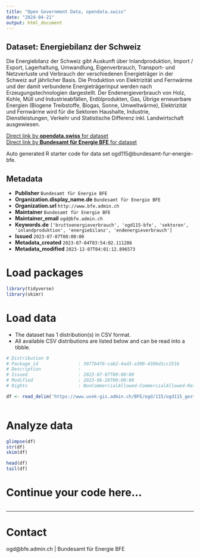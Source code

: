 ```yaml
---
title: "Open Government Data, opendata.swiss"
date: "2024-04-21"
output: html_document
---
```


## Dataset: Energiebilanz der Schweiz

Die Energiebilanz der Schweiz gibt Auskunft über Inlandproduktion, Import / Export, Lagerhaltung, Umwandlung, Eigenverbrauch, Transport- und Netzverluste und Verbrauch der verschiedenen Energieträger in der Schweiz auf jährlicher Basis. Die Produktion von Elektrizität und Fernwärme und der damit verbundene Energieträgerinput werden nach Erzeugungstechnologien dargestellt. Der Endenergieverbrauch von Holz, Kohle, Müll und Industrieabfällen, Erdölprodukten, Gas, Übrige erneuerbare Energien (Biogene Treibstoffe, Biogas, Sonne, Umweltwärme), Elektrizität und Fernwärme wird für die Sektoren Haushalte, Industrie, Dienstleistungen, Verkehr und Statistische Differenz inkl. Landwirtschaft ausgewiesen. 

[Direct link by **opendata.swiss** for dataset](https://opendata.swiss/de/dataset/energiebilanz-der-schweiz)<br>
[Direct link by **Bundesamt für Energie BFE** for dataset](https://www.bfe.admin.ch/bfe/de/home/versorgung/statistik-und-geodaten/energiestatistiken/gesamtenergiestatistik.html)

Auto generated R starter code for data set ogd115@bundesamt-fur-energie-bfe.

## Metadata

- **Publisher** `Bundesamt für Energie BFE`
- **Organization.display_name.de** `Bundesamt für Energie BFE`
- **Organization.url** `http://www.bfe.admin.ch`
- **Maintainer** `Bundesamt für Energie BFE`
- **Maintainer_email** `ogd@bfe.admin.ch`
- **Keywords.de** `['bruttoenergieverbrauch', 'ogd115-bfe', 'sektoren', 'inlandproduktion', 'energiebilanz', 'endenergieverbrauch']`
- **Issued** `2023-07-07T00:00:00`
- **Metadata_created** `2023-07-04T03:54:02.111286`
- **Metadata_modified** `2023-12-07T04:01:12.896573`


# Load packages

```r

library(tidyverse)
library(skimr)

```

# Load data

-   The dataset has 1 distribution(s) in CSV format.
-   All available CSV distributions are listed below and can be read into a tibble.

```r

# Distribution 0
# Package_id               : 3077b4f6-cab2-4ad3-a300-430bd1cc251b
# Description              : 
# Issued                   : 2023-07-07T00:00:00
# Modified                 : 2023-06-28T00:00:00
# Rights                   : NonCommercialAllowed-CommercialAllowed-ReferenceRequired

df <- read_delim('https://www.uvek-gis.admin.ch/BFE/ogd/115/ogd115_gest_bilanz.csv')



```

# Analyze data

```r

glimpse(df)
str(df)
skim(df)

head(df)
tail(df)

```

# Continue your code here...

```r

```

------------------------------------------------------------------------

# Contact

ogd@bfe.admin.ch | Bundesamt für Energie BFE
